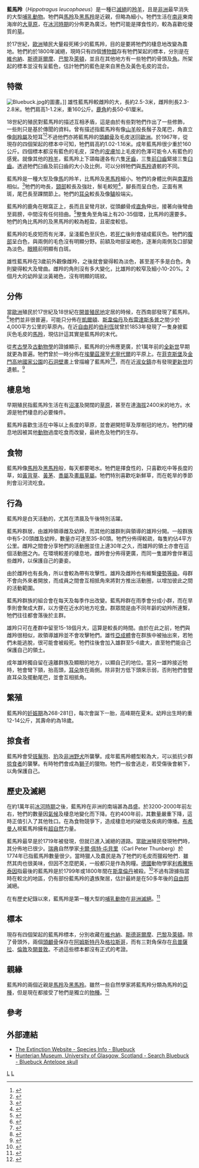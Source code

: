 {{Speciesbox 
| taxon =  Hippotragus leucophaeus
| fossil_range = {{fossil range|晚更新世|全新世}}
| status = EX
| status_system = IUCN3.1
| extinct = 约1800年
| status_ref = <ref>{{IUCN2008|assessors=IUCN SSC Antelope Specialist Group |year=2008 |title=Hippotragus leucophaeus |id=10168 |downloaded= 2009-01-05}}</ref>
| image = Hippotragus leucophaeus, Naturhistorisches Museum Wien.jpg
| image_width = 222px
| image_caption = 维也纳[[自然史博物馆_(维也纳)|自然史博物馆]]的藍馬羚标本
| authority = （[[彼得·西蒙·帕拉斯|Pallas]]，1766）
| range_map = LocationBluebuckRange.gif
| range_map_width = 250px
| range_map_caption = 未滅絕前的分佈（红色）
}}

'''藍馬羚'''（''Hippotragus leucophaeus''）是一種已[[滅絕|滅絕]]的[[羚羊|羚羊]]，且是[[非洲|非洲]]最早消失的大型[[哺乳動物|哺乳動物]]。牠們與[[馬羚|馬羚]]及[[黑馬羚|黑馬羚]]是近親，但略為細小。牠們生活在[[南非|南非]]東南海岸的[[大草原|大草原]]，在[[冰河時期|冰河時期]]的分佈更為廣泛。牠們可能是擇食性的，較為喜歡吃優質的[[草|草]]。

於17世紀，[[歐洲|歐洲]]殖民大量殺死稀少的藍馬羚，目的是要將牠們的棲息地改變為農地。牠們約於1800年滅絕，現時只有四個[[博物館|博物館]]存有牠們架起的標本，分別是在[[維也納|維也納]]、[[斯德哥爾摩|斯德哥爾摩]]、[[巴黎|巴黎]]及[[萊頓|萊頓]]，並且在其他地方有一些牠們的骨頭及[[角|角]]。所架起的標本並沒有呈藍色，估計牠們的藍色是來自黑色及黃色毛皮的混合。

== 特徵 ==
[[File:Bluebuck.jpg|thumb]]的圖畫。]]
雄性藍馬羚較雌羚的大，長約2.5-3米，雌羚則長2.3-2.8米。牠們肩高1-1.2米，重160公斤。[[鹿角|鹿角]]約長50-61厘米。

18世紀的殖民對藍馬羚的描述互相矛盾，這是由於有些對牠們作出了一些修飾，一些則只是基於傳聞的資料。曾有描述指藍馬羚有像[[山羊|山羊]]般長鬚子及尾巴，角直立像[[劍羚屬|劍羚屬]]及短耳<ref>{{Cite book en|author=Smithers, R.H.N.|year=1983|title=Die soogdiere van die Suider-Afrikaanse substreek|publisher=Universiteit van Pretoria|location=Pretoria}}</ref><ref>{{Cite book en|author=Stuart, C. & Stuart, T.|year=1996|title=Africa’s vanishing wildlife|publisher=Southern Book Publishers|location=Halfway House}}</ref>不過他們亦將藍馬羚的[[頭顱骨|頭顱骨]]及毛皮送回[[歐洲|歐洲]]。於1967年，從現存的四個架起的標本中可知，牠們肩高約1.02-1.16米。成年藍馬羚很少重於160公斤。四個標本都沒有藍色的毛皮，深色的[[皮膚|皮膚]]加上毛皮的色澤可能令人有藍色的感覺。就像其他的[[羚羊|羚羊]]，藍馬羚上下頜每邊各有六隻[[牙齒|牙齒]]，三隻[[前臼齒|前臼齒]]緊接三隻[[臼齒|臼齒]]。透過牠們臼齒及前臼齒的大小及比例，可以分辨牠們與[[馬羚|馬羚]]遺骸的不同。

藍馬羚是一種大型及像[[馬|馬]]的羚羊，比馬羚及[[黑馬羚|黑馬羚]]細小。牠們的身體比例與[[南葦羚|南葦羚]]相似。<ref>{{Cite journal en|author=Loubser, J., Brink, J. & Laurens, G.|year=1990|title=Paintings of the extinct blue antelope, ''Hippotragus leucophaeus'', in the Eastern Orange Free State|journal=The South African Archaeological Bulletin|volume=45|issue=152|pages=106-111}}</ref>牠們的吻長，[[頸部|頸部]]較長及強壯，鬃毛較短<ref>{{Cite book en|author=Zaloumis, E.A. & Cross, R.|year=1987|title=A field guide to the antelope of Southern Africa|publisher=Natal Branch of the Wildlife Society of Southern Africa|location=Durban}}</ref>，腳長而呈白色，正面有黑斑，尾巴長至踝關節上。牠們的[[耳朵|耳朵]]較長及像[[驢|驢]]般端尖。

藍馬羚的鹿角在眼窩正上，長而且呈彎月狀，從頭顱骨成[[直角|直角]]伸出，接著向後彎曲至肩膀，中間沒有任何扭曲。<ref>{{Cite journal en|author=Colahan, B.D.|year=1990|title=Did the last blue antelope ''Hippotragus leucophaeus'' die in the Eastern Orange Free State, South Africa?|journal=Mirafra|volume=7|issue=2|pages=51-52}}</ref>整隻角至角端上有20-35個環，比馬羚的還要多。牠們的角比馬羚的及黑馬羚的較為輕盈，且密度較低。

藍馬羚的毛皮短而有光澤，呈淺藍色至灰色，若[[死亡|死亡]]後則會褪成藍灰色。牠們的[[腹部|腹部]]呈白色，與兩側的毛色沒有明顯分野。前額及吻部呈褐色，逐漸向兩側及口部變為淡色。[[眼睛|眼睛]]前明顯有白斑。

雄性藍馬羚在3歲前外觀像雌羚，之後就會變得較為淡色，甚至差不多是白色，角則變得較大及彎曲。雌羚的角則沒有多大變化，比雄羚的較窄及細小10-20%。2個月大的幼羚呈淡黃褐色，沒有明顯的斑紋。

== 分佈 ==
當[[歐洲|歐洲]]殖民於17世紀及18世紀在[[開普殖民地|開普殖民地]]定居的時候，在西南部發現了藍馬羚。<ref>{{Cite book en|author=Comrie-Greig, J.|year=1992|title=Vrae en antwoorde - Bedreigde natuurlewe van Suider-Afrika|publisher=Struik Uitgewers|location=Kaapstad}}</ref>牠們並非很普遍，可能只分佈在[[凱爾頓|凱爾頓]]、[[斯韋倫丹|斯韋倫丹]]及[[布雷達斯多普|布雷達斯多普]]之間少於4,000平方公里的草原內。在近[[自由邦_(南非)|自由邦]]的[[伯利恆_(自由邦)|伯利恆]]就曾於1853年發現了一隻身披藍灰色毛皮的[[馬羚|馬羚]]，現估計這其實是藍馬羚的末代。

從[[考古學|考古學]]及[[古動物學|古動物學]]的證據顯示，藍馬羚的分佈應更廣，於1萬年前的[[全新世|全新世]]早期就更為普遍。牠們曾於一時分佈在[[埃蘭茲灣|埃蘭茲灣]]至[[尤寧代爾_(南非)|尤寧代爾]]的平原上。在[[菲克斯堡|菲克斯堡]]及[[金門高地國家公園|金門高地國家公園]]的[[石洞壁畫|石洞壁畫]]上曾描繪了藍馬羚<ref>{{Cite book en|author=Woodhouse, B.|year=1996|title=The rock art of the Golden Gate and Clarens districts|publisher=William Waterman Publications|location=Rivonia}}</ref><ref>{{Cite journal en|author=Smith, M. 10|year=2001|title=Boesmantekeninge van uitgestorwe kwagga gekry|journal=Volksblad|volume=5}}</ref>，而在近[[淑女鎮|淑女鎮]]亦有發現[[更新世|更新世]]的遺骸。<ref>{{Cite book en|author=De la Harpe, R.|year=2002|title=Puik vakansieplekke in Suid-Afrika|publisher=Sunbird Publishing|location=Kaapstad}}</ref>

== 棲息地 ==
早期殖民指藍馬羚生活在有[[沼澤|沼澤]]及開闊的[[草原|草原]]，甚至在達[[海拔|海拔]]2400米的地方。水源是牠們棲息的必要條件。

藍馬羚喜歡生活在中等以上長度的草原，並會避開短草及厚樹冠的地方。牠們的棲息地因被其他[[動物|動物]]過度吃食而改變，最終危及牠們的生存。

== 食物 ==
藍馬羚像[[馬羚|馬羚]]及[[黑馬羚|黑馬羚]]般，每天都要喝水。牠們是擇食性的，只喜歡吃中等長度的草，如[[黃背草|黃背草]]、[[黃茅|黃茅]]、[[黍屬|黍屬]]及[[畫眉草屬|畫眉草屬]]。牠們特別喜歡吃新鮮草，而在乾旱的季節則會沿河流吃食。

== 行為 ==
藍馬羚是白天活動的，尤其在清晨及午後特別活躍。

藍馬羚群居，由雄羚領導雌及幼羚，而其他的雄群則與領導的雄羚分開。一般群族中有5-20頭雌及幼羚，數量亦可達至35-80頭。牠們分佈得較疏，每隻約佔4平方公里。雌羚之間會分享牠們的活動圈並住上達30年之久，而雄羚的領土亦會在這個活動圈之內。在環境較差的棲息地，雌羚會分佈得更廣，而同一隻雄羚會伴著這些雌羚，以保護自己的妻妾。

由於雌羚也有長角，所以會較為帶有攻擊性。雄羚及雌羚也有維繫[[優勢等級|優勢等級]]。母群不會向外來者開放，而成員之間會互相抵角來將對方推出活動圈，以增加彼此之間的活動範圍。

藍馬羚群族的組合會在每天及每季作出改變。藍馬羚群在雨季會分成小群，而在旱季則會聚成大群，以方便在近水的地方吃食。群眾間是由不同年齡的幼羚所連繫，牠們往往都會落後於主群。

雄羚只可在產群中留至15-18個月大，這算是較長的時間。由於在此之前，牠們與雌羚很相似，故領導雄羚並不會攻擊牠們。雄性[[亞成體|亞成體]]會在群族中被抽出來，若牠們未能逃脫，很可能會被殺死。牠們往後會加入雄群至5-6歲大，直至牠們能自己保護自己的領土。
 
成年雄羚獨自留在遠離群族及顯眼的地方，以顯自己的地位。當另一雄羚接近牠時，牠會彎下頸，抬高頭，[[耳朵|耳朵]]放在兩側。除非對方低下頭來示弱，否則牠們會豎直耳朵及擺動尾巴，並會互相抵角。

== 繁殖 ==
藍馬羚的[[妊娠期|妊娠期]]為268-281日，每次會誕下一胎，高峰期在夏末。幼羚出生時約重12-14公斤，其壽命約為18歲。

== 掠食者 ==
藍馬羚會受[[斑鬣狗|斑鬣狗]]、[[豹|豹]]及[[非洲野犬|非洲野犬]]所襲擊。成年藍馬羚體型較為大，可以抵抗少群[[掠食者|掠食者]]的襲擊。有時牠們會成為[[獅子|獅子]]的獵物。牠們一般會逃走，若受傷後會躺下，以角保護自己。

== 歷史及滅絕 ==
在約1萬年前[[冰河時期|冰河時期]]之後，藍馬羚在非洲的南端甚為昌盛。於3200-2000年前左右，牠們的數量因[[氣候|氣候]]及棲息地變化而下降。在約400年前，其數量嚴重下降，這時正值引入了其他牲口。在為食物競爭下，造成棲息地的破壞及疾病的傳播。[[布希曼人|布希曼人]]視藍馬羚擁有[[超自然|超自然]]力量。

藍馬羚最早是於1719年被發現，但就已進入滅絕的道路。當[[歐洲|歐洲]]殖民發現牠們時，其分佈地已很少。[[瑞典|瑞典]]自然學家[[卡爾·佩特·屯貝里|卡爾·佩特·屯貝里]]（Carl Peter Thunberg）於1774年已指藍馬羚數量很少。當時獵人及農民是為了牠們的毛皮而獵殺牠們．雖然其肉也很美味，但因不怎麼肥美，一般都只是作為狗糧。[[德國|德國]]動物學家[[辛里奇·利希滕斯坦|利希騰施泰因]]指最後的藍馬羚是於1799年或1800年間在[[斯韋倫丹|斯韋倫丹]]被殺。<ref>{{Cite book en|author=Skead, C.J.|year=1987|title=Historical mammal incidence in the Cape Province. Volume 1 – The Western and Northern Cape|publisher=The Department of Nature and Environmental Conservation of the Provincial Administration of the Cape of Goof Hope|location=Cape Town}}</ref>不過有證據指當時在較北的地區，仍有部份藍馬羚的遺族聚居，估計最終是在50多年後的[[自由邦|自由邦]]滅絕。

在有歷史紀錄以來，藍馬羚是第一種大型的[[哺乳動物|哺乳動物]]在[[非洲|非洲]][[滅絕|滅絕]]。<ref>{{Cite journal en|author=Klein, R.G.|year=1987|title=The extinct blue antelope|journal=Sagittarius|volume=2|issue=3}}</ref>

== 標本 ==
現存有四個架起的藍馬羚標本，分別收藏在[[維也納|維也納]]、[[斯德哥爾摩|斯德哥爾摩]]、[[巴黎|巴黎]]及[[萊頓|萊頓]]。除了骨頭外，兩個[[頭顱骨|頭顱骨]]保存在[[阿姆斯特丹|阿姆斯特丹]]及[[格拉斯哥|格拉斯哥]]，而有三對角保存在[[烏普薩拉|烏普薩拉]]、[[倫敦|倫敦]]及[[開普敦|開普敦]]。不過這些標本都沒有正式的考證。

== 親緣 ==
藍馬羚的兩個近親是[[馬羚|馬羚]]及[[黑馬羚|黑馬羚]]。雖然一些自然學家將藍馬羚分類為馬羚的[[亞種|亞種]]，但是現在都接受了牠們是獨立的[[物種|物種]]。<ref>{{Cite journal en|author=Klein, R.G.|year=1974|title=On the taxonomic status, distribution and ecology of the blue antelope (''Hippotragus leucophaeus'')|journal=The Annals of the South African Museum|volume=65|issue=4}}</ref>

== 參考 ==
{{Reflist|2}}

== 外部連結 ==
* [https://web.archive.org/web/20081020062519/http://www.petermaas.nl/extinct/speciesinfo/bluebuck.htm The Extinction Website - Species Info - Bluebuck]
* [http://www.hunterian.gla.ac.uk Hunterian Museum, University of Glasgow, Scotland - Search Bluebuck - Bluebuck Antelope skull] {{Wayback|url=http://www.hunterian.gla.ac.uk/ |date=20201103042232 }}
{{Taxonbar|from=Q746580}}
{{Authority control}}
[[Category:IUCN紅色名錄絕滅物種|L]]
[[Category:馬羚屬|L]]